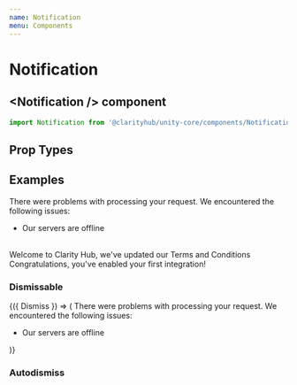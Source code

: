 ```yaml
---
name: Notification
menu: Components
---
```



# Notification

## \<Notification /\> component

```js
import Notification from '@clarityhub/unity-core/components/Notification';
```

## Prop Types

<PropsTable of={Notification} />

## Examples

<Playground>
  <Notification type="danger" variant="block">
      There were problems with processing your
      request. We encountered the following issues:
      <ul>
          <li>Our servers are offline</li>
      </ul>
  </Notification>
  <br />
  <Notification type="primary" variant="thin">
      Welcome to Clarity Hub, we've updated our Terms and Conditions
  </Notification>
  <br />
  <Notification type="success" variant="block">
      Congratulations, you've enabled your first integration!
  </Notification>
</Playground>

### Dismissable

<Playground>
  <Dismissable>
    {({ Dismiss }) => (
      <Notification
        type="danger"
        variant="block"
      >
        <Dismiss />
        There were problems with processing your
        request. We encountered the following issues:
        <ul>
            <li>Our servers are offline</li>
        </ul>
      </Notification>
    )}
  </Dismissable>
</Playground>

### Autodismiss
